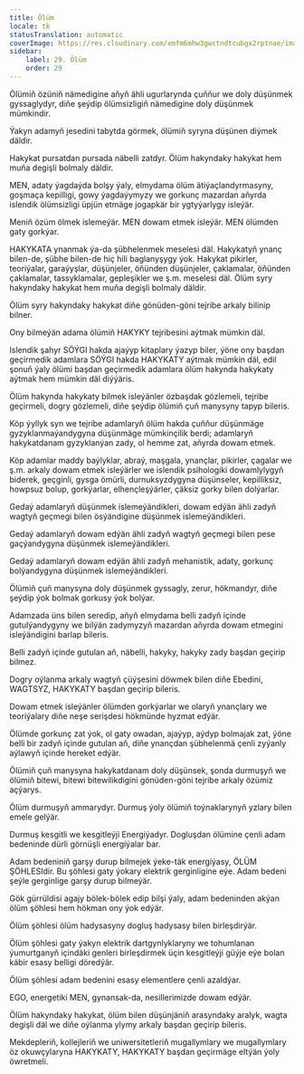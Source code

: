 ```yaml
---
title: Ölüm
locale: tk
statusTranslation: automatic
coverImage: https://res.cloudinary.com/xmfm6mhw3gwctndtcubgx2rptnae/image/upload/v1740337243/small_cover_educacion_fundamental_a051170f1c.webp
sidebar:
    label: 29. Ölüm
    order: 29
---
```

Ölümiň özüniň nämedigine aňyň ähli ugurlarynda çuňňur we doly düşünmek gyssaglydyr, diňe şeýdip ölümsizligiň nämedigine doly düşünmek mümkindir.

Ýakyn adamyň jesedini tabytda görmek, ölümiň syryna düşünen diýmek däldir.

Hakykat pursatdan pursada näbelli zatdyr. Ölüm hakyndaky hakykat hem muňa degişli bolmaly däldir.

MEN, adaty ýagdaýda bolşy ýaly, elmydama ölüm ätiýaçlandyrmasyny, goşmaça kepilligi, gowy ýagdaýymyzy we gorkunç mazardan aňyrda islendik ölümsizligi üpjün etmäge jogapkär bir ygtyýarlygy isleýär.

Meniň özüm ölmek islemeýär. MEN dowam etmek isleýär. MEN ölümden gaty gorkýar.

HAKYKATA ynanmak ýa-da şübhelenmek meselesi däl. Hakykatyň ynanç bilen-de, şübhe bilen-de hiç hili baglanyşygy ýok. Hakykat pikirler, teoriýalar, garaýyşlar, düşünjeler, öňünden düşünjeler, çaklamalar, öňünden çaklamalar, tassyklamalar, gepleşikler we ş.m. meselesi däl. Ölüm syry hakyndaky hakykat hem muňa degişli bolmaly däldir.

Ölüm syry hakyndaky hakykat diňe gönüden-göni tejribe arkaly bilinip bilner.

Ony bilmeýän adama ölümiň HAKYKY tejribesini aýtmak mümkin däl.

Islendik şahyr SÖÝGI hakda ajaýyp kitaplary ýazyp biler, ýöne ony başdan geçirmedik adamlara SÖÝGI hakda HAKYKATY aýtmak mümkin däl, edil şonuň ýaly ölümi başdan geçirmedik adamlara ölüm hakynda hakykaty aýtmak hem mümkin däl diýýäris.

Ölüm hakynda hakykaty bilmek isleýänler özbaşdak gözlemeli, tejribe geçirmeli, dogry gözlemeli, diňe şeýdip ölümiň çuň manysyny tapyp bileris.

Köp ýyllyk syn we tejribe adamlaryň ölüm hakda çuňňur düşünmäge gyzyklanmaýandygyna düşünmäge mümkinçilik berdi; adamlaryň hakykatdanam gyzyklanýan zady, ol hemme zat, aňyrda dowam etmek.

Köp adamlar maddy baýlyklar, abraý, maşgala, ynançlar, pikirler, çagalar we ş.m. arkaly dowam etmek isleýärler we islendik psihologiki dowamlylygyň biderek, geçginli, gysga ömürli, durnuksyzdygyna düşünseler, kepilliksiz, howpsuz bolup, gorkýarlar, elhençleşýärler, çäksiz gorky bilen dolýarlar.

Gedaý adamlaryň düşünmek islemeýändikleri, dowam edýän ähli zadyň wagtyň geçmegi bilen ösýändigine düşünmek islemeýändikleri.

Gedaý adamlaryň dowam edýän ähli zadyň wagtyň geçmegi bilen pese gaçýandygyna düşünmek islemeýändikleri.

Gedaý adamlaryň dowam edýän ähli zadyň mehanistik, adaty, gorkunç bolýandygyna düşünmek islemeýändikleri.

Ölümiň çuň manysyna doly düşünmek gyssagly, zerur, hökmandyr, diňe şeýdip ýok bolmak gorkusy ýok bolýar.

Adamzada üns bilen seredip, aňyň elmydama belli zadyň içinde gutulýandygyny we bilýän zadymyzyň mazardan aňyrda dowam etmegini isleýändigini barlap bileris.

Belli zadyň içinde gutulan aň, näbelli, hakyky, hakyky zady başdan geçirip bilmez.

Dogry oýlanma arkaly wagtyň çüýşesini döwmek bilen diňe Ebedini, WAGTSYZ, HAKYKATY başdan geçirip bileris.

Dowam etmek isleýänler ölümden gorkýarlar we olaryň ynançlary we teoriýalary diňe neşe serişdesi hökmünde hyzmat edýär.

Ölümde gorkunç zat ýok, ol gaty owadan, ajaýyp, aýdyp bolmajak zat, ýöne belli bir zadyň içinde gutulan aň, diňe ynançdan şübhelenmä çenli zyýanly aýlawyň içinde hereket edýär.

Ölümiň çuň manysyna hakykatdanam doly düşünsek, şonda durmuşyň we ölümiň bitewi, bitewi bitewilikdigini gönüden-göni tejribe arkaly özümiz açýarys.

Ölüm durmuşyň ammarydyr. Durmuş ýoly ölümiň toýnaklarynyň yzlary bilen emele gelýär.

Durmuş kesgitli we kesgitleýji Energiýadyr. Dogluşdan ölümine çenli adam bedeninde dürli görnüşli energiýalar bar.

Adam bedeniniň garşy durup bilmejek ýeke-täk energiýasy, ÖLÜM ŞÖHLESIdir. Bu şöhlesi gaty ýokary elektrik gerginligine eýe. Adam bedeni şeýle gerginlige garşy durup bilmeýär.

Gök gürrüldisi agajy bölek-bölek edip bilşi ýaly, adam bedeninden akýan ölüm şöhlesi hem hökman ony ýok edýär.

Ölüm şöhlesi ölüm hadysasyny dogluş hadysasy bilen birleşdirýär.

Ölüm şöhlesi gaty ýakyn elektrik dartgynlyklaryny we tohumlanan ýumurtganyň içindäki genleri birleşdirmek üçin kesgitleýji güýje eýe bolan käbir esasy belligi döredýär.

Ölüm şöhlesi adam bedenini esasy elementlere çenli azaldýar.

EGO, energetiki MEN, gynansak-da, nesillerimizde dowam edýär.

Ölüm hakyndaky hakykat, ölüm bilen düşünjäniň arasyndaky aralyk, wagta degişli däl we diňe oýlanma ylymy arkaly başdan geçirip bileris.

Mekdepleriň, kollejleriň we uniwersitetleriň mugallymlary we mugallymlary öz okuwçylaryna HAKYKATY, HAKYKATY başdan geçirmäge eltýän ýoly öwretmeli.
